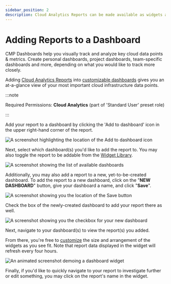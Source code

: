 ```yaml
---
sidebar_position: 2
description: Cloud Analytics Reports can be made available as widgets and used to build dashboards.
---
```


# Adding Reports to a Dashboard

CMP Dashboards help you visually track and analyze key cloud data points & metrics. Create personal dashboards, project dashboards, team-specific dashboards and more, depending on what you would like to track more closely.

Adding [Cloud Analytics Reports](../cloud-analytics/create-cloud-report/) into [customizable dashboards](customizing-dashboards.mdx) gives you an at-a-glance view of your most important cloud infrastructure data points.

:::note

Required Permissions: **Cloud Analytics** (part of 'Standard User' preset role)

:::

Add your report to a dashboard by clicking the 'Add to dashboard' icon in the upper right-hand corner of the report.

![A screenshot highlighting the location of the _Add to dashboard_ icon](../.gitbook/assets/cmp-dashboards-widgets-1.png)

Next, select which dashboard(s) you'd like to add the report to. You may also toggle the report to be addable from the [Widget Library](widgets-overview.mdx).

![A screenshot showing the list of available dashboards](../.gitbook/assets/cmp-dashboards-widgets-2.png)

Additionally, you may also add a report to a new, yet-to-be-created dashboard. To add the report to a new dashboard, click on the "**NEW DASHBOARD**" button, give your dashboard a name, and click "**Save**".

![A screenshot showing you the location of the Save button](../.gitbook/assets/cmp-new-dashboard.png)

Check the box of the newly-created dashboard to add your report there as well.

![A screenshot showing you the checkbox for your new dashboard](../.gitbook/assets/cmp-new-dashboard-2.png)

Next, navigate to your dashboard(s) to view the report(s) you added.

From there, you're free to [customize](customizing-dashboards.mdx) the size and arrangement of the widgets as you see fit. Note that report data displayed in the widget will refresh every four hours.

![An animated screenshot demoing a dashboard widget](../.gitbook/assets/cmp-dashboard-widget-demo.gif)

Finally, if you'd like to quickly navigate to your report to investigate further or edit something, you may click on the report's name in the widget.


<LoomEmbed id="4f125260e1214c6f9b85002ca13e6ade" />
